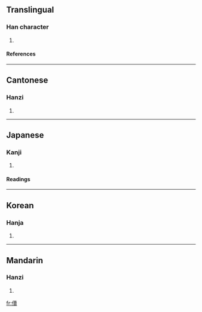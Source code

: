 ==Translingual==
===Han character===
{{Han char|rn=9|rad=人|as=15|sn=17|four=2428<sub>6</sub>|canj=人土田金 (OGWC)}}
# {{defn|Han}}
====References====
{{Han ref|kx=0120.220|dkj=01255|dj=0254.200|hdz=10232.150|uh=5125|ud=20773|bh=ECBA|bd=60602}}
----
==Cantonese==
===Hanzi===
{{yue-hanzi|jyut=|y=yuk6}}
# {{defn|Cantonese}}
----
==Japanese==
===Kanji===
{{ja-kanji|grade=|rs=人15}}
# {{defn|Japanese}}
====Readings====
{{ja-readings|on=[[いく]] (iku), [[てき]] (teki), [[ちゃく]] (chaku), [[とく]] (toku), [[どく]] (doku)|kun=[[いる]] (iru), [[かむ]] (kamu), [[みる]] (miru)}}
----
==Korean==
===Hanja===
{{ko-hanja|hangeul=육|rv=yuk|mr=yuk}}
# {{defn|Korean}}
----
==Mandarin==
===Hanzi===
{{cmn-hanzi|pin=[[dú]] (du2)|wg=tu<sup>2</sup>}}
# {{defn|Mandarin}}

[[fr:儥]]